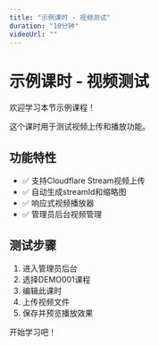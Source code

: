 ```yaml
---
title: "示例课时 - 视频测试"
duration: "10分钟"
videoUrl: ""
---
```


# 示例课时 - 视频测试

欢迎学习本节示例课程！

这个课时用于测试视频上传和播放功能。

## 功能特性

- ✅ 支持Cloudflare Stream视频上传
- ✅ 自动生成streamId和缩略图
- ✅ 响应式视频播放器
- ✅ 管理员后台视频管理

## 测试步骤

1. 进入管理员后台
2. 选择DEMO001课程
3. 编辑此课时
4. 上传视频文件
5. 保存并预览播放效果

开始学习吧！